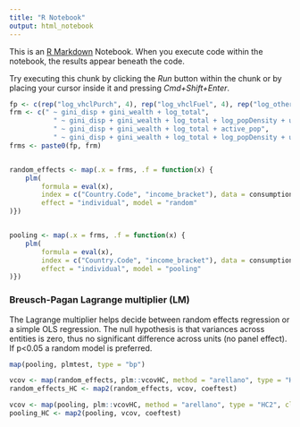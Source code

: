 ```yaml
---
title: "R Notebook"
output: html_notebook
---
```


This is an [R Markdown](http://rmarkdown.rstudio.com) Notebook. When you execute code within the notebook, the results appear beneath the code. 

Try executing this chunk by clicking the *Run* button within the chunk or by placing your cursor inside it and pressing *Cmd+Shift+Enter*. 

```r
fp <- c(rep("log_vhclPurch", 4), rep("log_vhclFuel", 4), rep("log_otherTransp", 4), rep("log_transport", 4))
frm <- c(" ~ gini_disp + gini_wealth + log_total", 
           " ~ gini_disp + gini_wealth + log_total + log_popDensity + urbanisation", 
           " ~ gini_disp + gini_wealth + log_total + active_pop", 
           " ~ gini_disp + gini_wealth + log_total + log_popDensity + urbanisation + active_pop")
frms <- paste0(fp, frm)


random_effects <- map(.x = frms, .f = function(x) {
    plm(
        formula = eval(x),
        index = c("Country.Code", "income_bracket"), data = consumption_comp_st, 
        effect = "individual", model = "random"
)})


pooling <- map(.x = frms, .f = function(x) {
    plm(
        formula = eval(x),
        index = c("Country.Code", "income_bracket"), data = consumption_comp_st, 
        effect = "individual", model = "pooling"
)})
```


### Breusch-Pagan Lagrange multiplier (LM)
The Lagrange multiplier helps decide between random effects regression or a simple OLS regression. The null hypothesis is that variances across entities is zero, thus no significant difference across units (no panel effect). If p<0.05 a random model is preferred. 

```r
map(pooling, plmtest, type = "bp")
```


```r
vcov <- map(random_effects, plm::vcovHC, method = "arellano", type = "HC2", cluster = "group") # Arellano
random_effects_HC <- map2(random_effects, vcov, coeftest)

vcov <- map(pooling, plm::vcovHC, method = "arellano", type = "HC2", cluster = "group") # Arellano
pooling_HC <- map2(pooling, vcov, coeftest)
```
